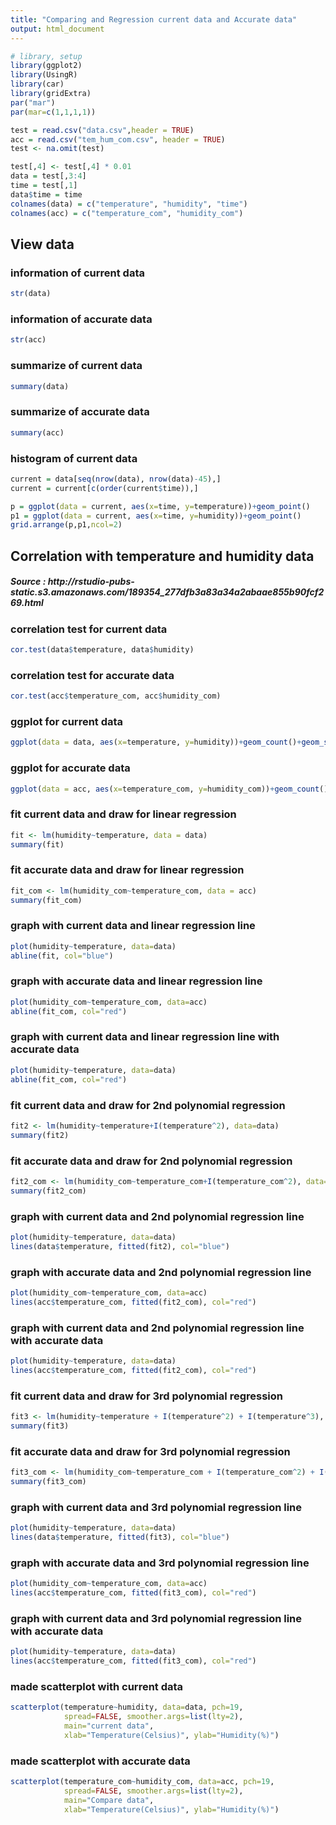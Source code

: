 ```yaml
---
title: "Comparing and Regression current data and Accurate data"
output: html_document
---
```


```r
# library, setup
library(ggplot2)
library(UsingR)
library(car)
library(gridExtra)
par("mar")
par(mar=c(1,1,1,1))
```

```r
test = read.csv("data.csv",header = TRUE)
acc = read.csv("tem_hum_com.csv", header = TRUE)
test <- na.omit(test)

test[,4] <- test[,4] * 0.01
data = test[,3:4]
time = test[,1]
data$time = time
colnames(data) = c("temperature", "humidity", "time")
colnames(acc) = c("temperature_com", "humidity_com")
```

## View data

### information of current data
```r
str(data)
```

### information of accurate data
```r
str(acc)
```

### summarize of current data
```r
summary(data)
```

### summarize of accurate data
```r
summary(acc)
```

### histogram of current data
```r
current = data[seq(nrow(data), nrow(data)-45),]
current = current[c(order(current$time)),]

p = ggplot(data = current, aes(x=time, y=temperature))+geom_point()
p1 = ggplot(data = current, aes(x=time, y=humidity))+geom_point()
grid.arrange(p,p1,ncol=2)
```

## Correlation with temperature and humidity data
##### Source : http://rstudio-pubs-static.s3.amazonaws.com/189354_277dfb3a83a34a2abaae855b90fcf269.html


### correlation test for current data
```r
cor.test(data$temperature, data$humidity)
```

### correlation test for accurate data
```r
cor.test(acc$temperature_com, acc$humidity_com)
```

### ggplot for current data
```r
ggplot(data = data, aes(x=temperature, y=humidity))+geom_count()+geom_smooth(method="lm")
```

### ggplot for accurate data
```r
ggplot(data = acc, aes(x=temperature_com, y=humidity_com))+geom_count()+geom_smooth(method="lm")
```

### fit current data and draw for linear regression
```r
fit <- lm(humidity~temperature, data = data)
summary(fit)
```

### fit accurate data and draw for linear regression
```r
fit_com <- lm(humidity_com~temperature_com, data = acc)
summary(fit_com)
```

### graph with current data and linear regression line
```r
plot(humidity~temperature, data=data)
abline(fit, col="blue")
```

### graph with accurate data and linear regression line
```r
plot(humidity_com~temperature_com, data=acc)
abline(fit_com, col="red")
```

### graph with current data and linear regression line with accurate data
```r
plot(humidity~temperature, data=data)
abline(fit_com, col="red")
```

### fit current data and draw for 2nd polynomial regression
```r
fit2 <- lm(humidity~temperature+I(temperature^2), data=data)
summary(fit2)
```

### fit accurate data and draw for 2nd polynomial regression
```r
fit2_com <- lm(humidity_com~temperature_com+I(temperature_com^2), data=acc)
summary(fit2_com)
```

### graph with current data and 2nd polynomial regression line
```r
plot(humidity~temperature, data=data)
lines(data$temperature, fitted(fit2), col="blue")
```

### graph with accurate data and 2nd polynomial regression line
```r
plot(humidity_com~temperature_com, data=acc)
lines(acc$temperature_com, fitted(fit2_com), col="red")
```

### graph with current data and 2nd polynomial regression line with accurate data
```r
plot(humidity~temperature, data=data)
lines(acc$temperature_com, fitted(fit2_com), col="red")
```

### fit current data and draw for 3rd polynomial regression
```r
fit3 <- lm(humidity~temperature + I(temperature^2) + I(temperature^3), data=data)
summary(fit3)
```

### fit accurate data and draw for 3rd polynomial regression
```r
fit3_com <- lm(humidity_com~temperature_com + I(temperature_com^2) + I(temperature_com^3), data=acc)
summary(fit3_com)
```

### graph with current data and 3rd polynomial regression line
```r
plot(humidity~temperature, data=data)
lines(data$temperature, fitted(fit3), col="blue")
```

### graph with accurate data and 3rd polynomial regression line
```r
plot(humidity_com~temperature_com, data=acc)
lines(acc$temperature_com, fitted(fit3_com), col="red")
```

### graph with current data and 3rd polynomial regression line with accurate data
```r
plot(humidity~temperature, data=data)
lines(acc$temperature_com, fitted(fit3_com), col="red")
```

### made scatterplot with current data
```r
scatterplot(temperature~humidity, data=data, pch=19,
            spread=FALSE, smoother.args=list(lty=2),
            main="current data",
            xlab="Temperature(Celsius)", ylab="Humidity(%)")
```

### made scatterplot with accurate data
```r
scatterplot(temperature_com~humidity_com, data=acc, pch=19,
            spread=FALSE, smoother.args=list(lty=2),
            main="Compare data",
            xlab="Temperature(Celsius)", ylab="Humidity(%)")
```